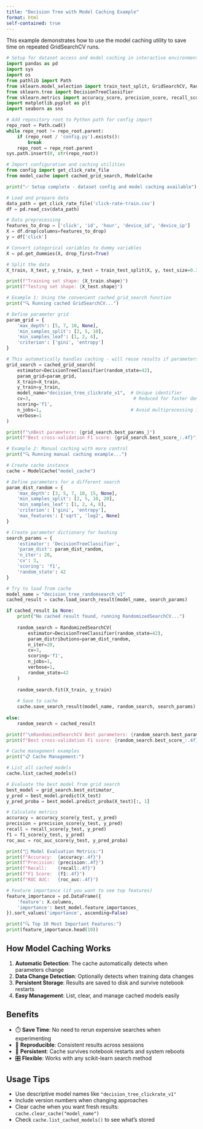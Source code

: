 ---
title: "Decision Tree with Model Caching Example"
format: html
self-contained: true
---

This example demonstrates how to use the model caching utility to save time on repeated GridSearchCV runs.

```{python}
# Setup for dataset access and model caching in interactive environments
import pandas as pd
import sys
import os
from pathlib import Path
from sklearn.model_selection import train_test_split, GridSearchCV, RandomizedSearchCV
from sklearn.tree import DecisionTreeClassifier
from sklearn.metrics import accuracy_score, precision_score, recall_score, f1_score, roc_auc_score, classification_report, confusion_matrix
import matplotlib.pyplot as plt
import seaborn as sns

# Add repository root to Python path for config import
repo_root = Path.cwd()
while repo_root != repo_root.parent:
    if (repo_root / 'config.py').exists():
        break
    repo_root = repo_root.parent
sys.path.insert(0, str(repo_root))

# Import configuration and caching utilities
from config import get_click_rate_file
from model_cache import cached_grid_search, ModelCache

print("✅ Setup complete - dataset config and model caching available")
```

```{python}
# Load and prepare data
data_path = get_click_rate_file('click-rate-train.csv')
df = pd.read_csv(data_path)

# Data preprocessing
features_to_drop = ['click', 'id', 'hour', 'device_id', 'device_ip']
X = df.drop(columns=features_to_drop)
y = df['click']

# Convert categorical variables to dummy variables
X = pd.get_dummies(X, drop_first=True)

# Split the data
X_train, X_test, y_train, y_test = train_test_split(X, y, test_size=0.3, random_state=42, stratify=y)

print(f"Training set shape: {X_train.shape}")
print(f"Testing set shape: {X_test.shape}")
```

```{python}
# Example 1: Using the convenient cached_grid_search function
print("🔍 Running cached GridSearchCV...")

# Define parameter grid
param_grid = {
    'max_depth': [5, 7, 10, None],
    'min_samples_split': [2, 5, 10],
    'min_samples_leaf': [1, 2, 4],
    'criterion': ['gini', 'entropy']
}

# This automatically handles caching - will reuse results if parameters haven't changed
grid_search = cached_grid_search(
    estimator=DecisionTreeClassifier(random_state=42),
    param_grid=param_grid,
    X_train=X_train, 
    y_train=y_train,
    model_name="decision_tree_clickrate_v1",  # Unique identifier
    cv=3,                                      # Reduced for faster demo
    scoring='f1',
    n_jobs=1,                                 # Avoid multiprocessing issues
    verbose=1
)

print(f"\nBest parameters: {grid_search.best_params_}")
print(f"Best cross-validation F1 score: {grid_search.best_score_:.4f}")
```

```{python}
# Example 2: Manual caching with more control
print("🔍 Running manual caching example...")

# Create cache instance
cache = ModelCache("model_cache")

# Define parameters for a different search
param_dist_random = {
    'max_depth': [3, 5, 7, 10, 15, None],
    'min_samples_split': [2, 5, 10, 20],
    'min_samples_leaf': [1, 2, 4, 8],
    'criterion': ['gini', 'entropy'],
    'max_features': ['sqrt', 'log2', None]
}

# Create parameter dictionary for hashing
search_params = {
    'estimator': 'DecisionTreeClassifier',
    'param_dist': param_dist_random,
    'n_iter': 20,
    'cv': 3,
    'scoring': 'f1',
    'random_state': 42
}

# Try to load from cache
model_name = "decision_tree_randomsearch_v1"
cached_result = cache.load_search_result(model_name, search_params)

if cached_result is None:
    print("No cached result found, running RandomizedSearchCV...")
    
    random_search = RandomizedSearchCV(
        estimator=DecisionTreeClassifier(random_state=42),
        param_distributions=param_dist_random,
        n_iter=20,
        cv=3,
        scoring='f1',
        n_jobs=1,
        verbose=1,
        random_state=42
    )
    
    random_search.fit(X_train, y_train)
    
    # Save to cache
    cache.save_search_result(model_name, random_search, search_params)
    
else:
    random_search = cached_result

print(f"\nRandomizedSearchCV Best parameters: {random_search.best_params_}")
print(f"Best cross-validation F1 score: {random_search.best_score_:.4f}")
```

```{python}
# Cache management examples
print("📋 Cache Management:")

# List all cached models
cache.list_cached_models()
```

```{python}
# Evaluate the best model from grid search
best_model = grid_search.best_estimator_
y_pred = best_model.predict(X_test)
y_pred_proba = best_model.predict_proba(X_test)[:, 1]

# Calculate metrics
accuracy = accuracy_score(y_test, y_pred)
precision = precision_score(y_test, y_pred)
recall = recall_score(y_test, y_pred)
f1 = f1_score(y_test, y_pred)
roc_auc = roc_auc_score(y_test, y_pred_proba)

print("🎯 Model Evaluation Metrics:")
print(f"Accuracy:  {accuracy:.4f}")
print(f"Precision: {precision:.4f}")
print(f"Recall:    {recall:.4f}")
print(f"F1 Score:  {f1:.4f}")
print(f"ROC AUC:   {roc_auc:.4f}")
```

```{python}
# Feature importance (if you want to see top features)
feature_importance = pd.DataFrame({
    'feature': X.columns,
    'importance': best_model.feature_importances_
}).sort_values('importance', ascending=False)

print("🔍 Top 10 Most Important Features:")
print(feature_importance.head(10))
```

## How Model Caching Works

1. **Automatic Detection**: The cache automatically detects when parameters change
2. **Data Change Detection**: Optionally detects when training data changes
3. **Persistent Storage**: Results are saved to disk and survive notebook restarts
4. **Easy Management**: List, clear, and manage cached models easily

## Benefits

- ⏱️ **Save Time**: No need to rerun expensive searches when experimenting
- 🔄 **Reproducible**: Consistent results across sessions
- 💾 **Persistent**: Cache survives notebook restarts and system reboots
- 🎛️ **Flexible**: Works with any scikit-learn search method

## Usage Tips

- Use descriptive model names like `"decision_tree_clickrate_v1"`
- Include version numbers when changing approaches
- Clear cache when you want fresh results: `cache.clear_cache("model_name")`
- Check `cache.list_cached_models()` to see what's stored